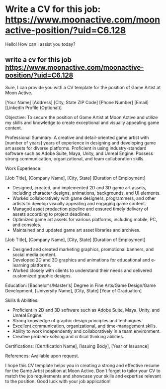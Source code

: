 # Write a CV for this job: https://www.moonactive.com/moonactive-position/?uid=C6.128

Hello! How can I assist you today?

## write a cv for this job https://www.moonactive.com/moonactive-position/?uid=C6.128


Sure, I can provide you with a CV template for the position of Game Artist at Moon Active.

[Your Name]
[Address]
[City, State ZIP Code]
[Phone Number]
[Email]
[LinkedIn Profile (Optional)]

Objective:
To secure the position of Game Artist at Moon Active and utilize my skills and knowledge to create exceptional and visually appealing game content.

Professional Summary:
A creative and detail-oriented game artist with [number of years] years of experience in designing and developing game art assets for diverse platforms. Proficient in using industry-standard software such as Adobe Suite, Maya, Unity, and Unreal Engine. Possess strong communication, organizational, and team collaboration skills.

Work Experience:

[Job Title], [Company Name], [City, State]
[Duration of Employment]
- Designed, created, and implemented 2D and 3D game art assets, including character designs, animations, backgrounds, and UI elements.
- Worked collaboratively with game designers, programmers, and other artists to develop visually appealing and engaging game content.
- Managed asset production pipeline and ensured timely delivery of assets according to project deadlines.
- Optimized game art assets for various platforms, including mobile, PC, and consoles.
- Maintained and updated game art asset libraries and archives.

[Job Title], [Company Name], [City, State]
[Duration of Employment]
- Designed and created marketing graphics, promotional banners, and social media content.
- Developed 2D and 3D graphics and animations for educational and e-learning platforms.
- Worked closely with clients to understand their needs and delivered customized graphic designs.

Education:
[Bachelor's/Master's] Degree in Fine Arts/Game Design/Game Development, [University Name], [City, State]
[Year of Graduation]

Skills & Abilities:
- Proficient in 2D and 3D software such as Adobe Suite, Maya, Unity, and Unreal Engine.
- Strong knowledge of graphic design principles and techniques.
- Excellent communication, organizational, and time-management skills.
- Ability to work independently and collaboratively in a team environment.
- Creative problem-solving and critical thinking abilities.

Certifications:
[Certification Name], [Issuing Body], [Year of Issuance]

References:
Available upon request.

I hope this CV template helps you in creating a strong and effective resume for the Game Artist position at Moon Active. Don't forget to tailor your CV to match the job requirements and showcase your skills and expertise relevant to the position. Good luck with your job application!